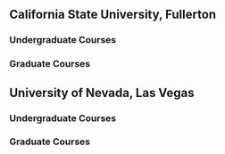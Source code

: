 ## California State University, Fullerton

### Undergraduate Courses

### Graduate Courses 


## University of Nevada, Las Vegas

### Undergraduate Courses

### Graduate Courses 